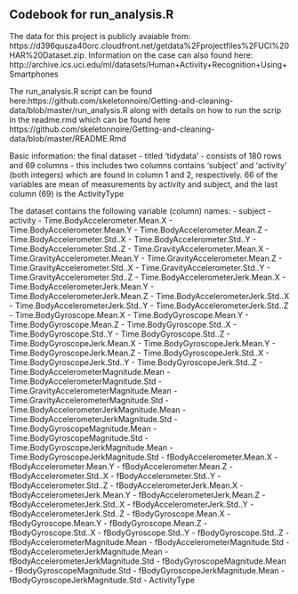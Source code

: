 ## Codebook for run_analysis.R

The data for this project is publicly avaiable from: https://d396qusza40orc.cloudfront.net/getdata%2Fprojectfiles%2FUCI%20HAR%20Dataset.zip. Information on the case can also found here: http://archive.ics.uci.edu/ml/datasets/Human+Activity+Recognition+Using+Smartphones

The run_analysis.R script can be found here:https://github.com/skeletonnoire/Getting-and-cleaning-data/blob/master/run_analysis.R along with details on how to run the scrip in the readme.rmd which can be found here https://github.com/skeletonnoire/Getting-and-cleaning-data/blob/master/README.Rmd

Basic information: the final dataset - titled 'tidydata' - consists of 180 rows and 69 columns
- this includes two columns contains 'subject' and 'activity' (both integers) which are found in column 1 and 2, respectively. 66 of the variables are mean of measurements by activity and subject, and the last column (69) is the ActivityType

The dataset contains the following variable (column) names:
- subject
- activity
- Time.BodyAccelerometer.Mean.X
- Time.BodyAccelerometer.Mean.Y
- Time.BodyAccelerometer.Mean.Z
- Time.BodyAccelerometer.Std..X
- Time.BodyAccelerometer.Std..Y
- Time.BodyAccelerometer.Std..Z
- Time.GravityAccelerometer.Mean.X
- Time.GravityAccelerometer.Mean.Y
- Time.GravityAccelerometer.Mean.Z
- Time.GravityAccelerometer.Std..X
- Time.GravityAccelerometer.Std..Y
- Time.GravityAccelerometer.Std..Z
- Time.BodyAccelerometerJerk.Mean.X
- Time.BodyAccelerometerJerk.Mean.Y
- Time.BodyAccelerometerJerk.Mean.Z
- Time.BodyAccelerometerJerk.Std..X
- Time.BodyAccelerometerJerk.Std..Y
- Time.BodyAccelerometerJerk.Std..Z
- Time.BodyGyroscope.Mean.X
- Time.BodyGyroscope.Mean.Y
- Time.BodyGyroscope.Mean.Z
- Time.BodyGyroscope.Std..X
- Time.BodyGyroscope.Std..Y
- Time.BodyGyroscope.Std..Z
- Time.BodyGyroscopeJerk.Mean.X
- Time.BodyGyroscopeJerk.Mean.Y
- Time.BodyGyroscopeJerk.Mean.Z
- Time.BodyGyroscopeJerk.Std..X
- Time.BodyGyroscopeJerk.Std..Y
- Time.BodyGyroscopeJerk.Std..Z
- Time.BodyAccelerometerMagnitude.Mean
- Time.BodyAccelerometerMagnitude.Std
- Time.GravityAccelerometerMagnitude.Mean
- Time.GravityAccelerometerMagnitude.Std
- Time.BodyAccelerometerJerkMagnitude.Mean
- Time.BodyAccelerometerJerkMagnitude.Std
- Time.BodyGyroscopeMagnitude.Mean
- Time.BodyGyroscopeMagnitude.Std
- Time.BodyGyroscopeJerkMagnitude.Mean
- Time.BodyGyroscopeJerkMagnitude.Std
- fBodyAccelerometer.Mean.X
- fBodyAccelerometer.Mean.Y
- fBodyAccelerometer.Mean.Z
- fBodyAccelerometer.Std..X
- fBodyAccelerometer.Std..Y
- fBodyAccelerometer.Std..Z
- fBodyAccelerometerJerk.Mean.X
- fBodyAccelerometerJerk.Mean.Y
- fBodyAccelerometerJerk.Mean.Z
- fBodyAccelerometerJerk.Std..X
- fBodyAccelerometerJerk.Std..Y
- fBodyAccelerometerJerk.Std..Z
- fBodyGyroscope.Mean.X
- fBodyGyroscope.Mean.Y
- fBodyGyroscope.Mean.Z
- fBodyGyroscope.Std..X
- fBodyGyroscope.Std..Y
- fBodyGyroscope.Std..Z
- fBodyAccelerometerMagnitude.Mean
- fBodyAccelerometerMagnitude.Std
- fBodyAccelerometerJerkMagnitude.Mean
- fBodyAccelerometerJerkMagnitude.Std
- fBodyGyroscopeMagnitude.Mean
- fBodyGyroscopeMagnitude.Std
- fBodyGyroscopeJerkMagnitude.Mean
- fBodyGyroscopeJerkMagnitude.Std
- ActivityType
